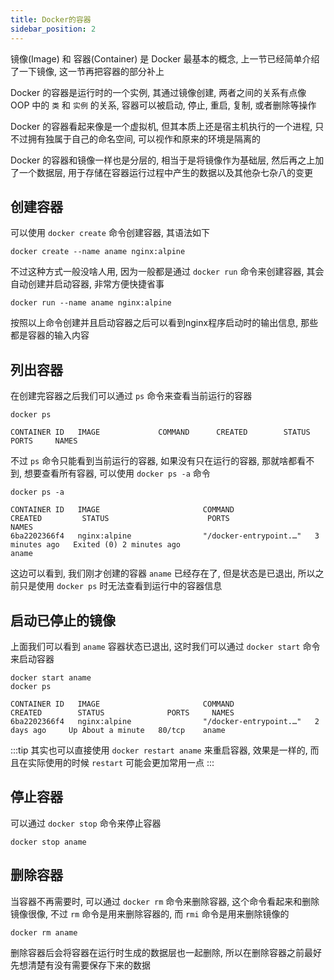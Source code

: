 ```yaml
---
title: Docker的容器
sidebar_position: 2
---
```


镜像(Image) 和 容器(Container) 是 Docker 最基本的概念, 上一节已经简单介绍了一下镜像, 这一节再把容器的部分补上

Docker 的容器是运行时的一个实例, 其通过镜像创建, 两者之间的关系有点像 OOP 中的 `类` 和 `实例` 的关系, 容器可以被启动, 停止, 重启, 复制, 或者删除等操作

Docker 的容器看起来像是一个虚拟机, 但其本质上还是宿主机执行的一个进程, 只不过拥有独属于自己的命名空间, 可以视作和原来的环境是隔离的

Docker 的容器和镜像一样也是分层的, 相当于是将镜像作为基础层, 然后再之上加了一个数据层, 用于存储在容器运行过程中产生的数据以及其他杂七杂八的变更

## 创建容器

可以使用 `docker create` 命令创建容器, 其语法如下

```shell
docker create --name aname nginx:alpine
```

不过这种方式一般没啥人用, 因为一般都是通过 `docker run` 命令来创建容器, 其会自动创建并启动容器, 非常方便快捷省事

```shell
docker run --name aname nginx:alpine
```

按照以上命令创建并且启动容器之后可以看到nginx程序启动时的输出信息, 那些都是容器的输入内容

## 列出容器

在创建完容器之后我们可以通过 `ps` 命令来查看当前运行的容器

```shell
docker ps
```

```shell
CONTAINER ID   IMAGE             COMMAND      CREATED        STATUS      PORTS     NAMES
```

不过 `ps` 命令只能看到当前运行的容器, 如果没有只在运行的容器, 那就啥都看不到, 想要查看所有容器, 可以使用 `docker ps -a` 命令

```shell
docker ps -a
```

```shell
CONTAINER ID   IMAGE                       COMMAND                   CREATED         STATUS                      PORTS                    NAMES
6ba2202366f4   nginx:alpine                "/docker-entrypoint.…"   3 minutes ago   Exited (0) 2 minutes ago                             aname
```

这边可以看到, 我们刚才创建的容器 `aname` 已经存在了, 但是状态是已退出, 所以之前只是使用 `docker ps` 时无法查看到运行中的容器信息

## 启动已停止的镜像

上面我们可以看到 `aname` 容器状态已退出, 这时我们可以通过 `docker start` 命令来启动容器

```shell
docker start aname
docker ps
```

```shell
CONTAINER ID   IMAGE                       COMMAND                   CREATED        STATUS              PORTS     NAMES
6ba2202366f4   nginx:alpine                "/docker-entrypoint.…"   2 days ago     Up About a minute   80/tcp    aname
```

:::tip
其实也可以直接使用 `docker restart aname` 来重启容器, 效果是一样的, 而且在实际使用的时候 `restart` 可能会更加常用一点
:::

## 停止容器

可以通过 `docker stop` 命令来停止容器

```shell
docker stop aname
```

## 删除容器

当容器不再需要时, 可以通过 `docker rm` 命令来删除容器, 这个命令看起来和删除镜像很像, 不过 `rm` 命令是用来删除容器的, 而 `rmi` 命令是用来删除镜像的

```shell
docker rm aname
```

删除容器后会将容器在运行时生成的数据层也一起删除, 所以在删除容器之前最好先想清楚有没有需要保存下来的数据

